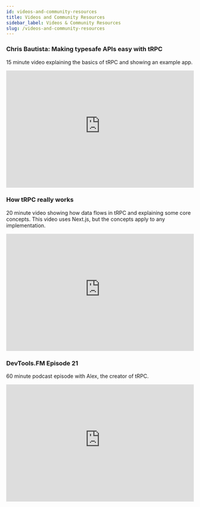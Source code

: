 ```yaml
---
id: videos-and-community-resources
title: Videos and Community Resources
sidebar_label: Videos & Community Resources
slug: /videos-and-community-resources
---
```


### Chris Bautista: Making typesafe APIs easy with tRPC

15 minute video explaining the basics of tRPC and showing an example app.

<iframe
  width="100%"
  height="315"
  src="https://www.youtube-nocookie.com/embed/2LYM8gf184U"
  title="YouTube video player"
  frameborder="0"
  allow="accelerometer; autoplay; clipboard-write; encrypted-media; gyroscope; picture-in-picture; web-share"
  allowfullscreen
></iframe>

### How tRPC really works

20 minute video showing how data flows in tRPC and explaining some core concepts. This video uses Next.js, but the concepts apply to any implementation.

<iframe
  width="100%"
  height="315"
  src="https://www.youtube-nocookie.com/embed/x4mu-jOiA0Q"
  title="YouTube video player"
  frameborder="0"
  allow="accelerometer; autoplay; clipboard-write; encrypted-media; gyroscope; picture-in-picture; web-share"
  allowfullscreen
></iframe>

### DevTools.FM Episode 21

60 minute podcast episode with Alex, the creator of tRPC.

<iframe
  width="100%"
  height="315"
  src="https://www.youtube-nocookie.com/embed/eUyZ5Vn9ANk"
  title="YouTube video player"
  frameborder="0"
  allow="accelerometer; autoplay; clipboard-write; encrypted-media; gyroscope; picture-in-picture; web-share"
  allowfullscreen
></iframe>
